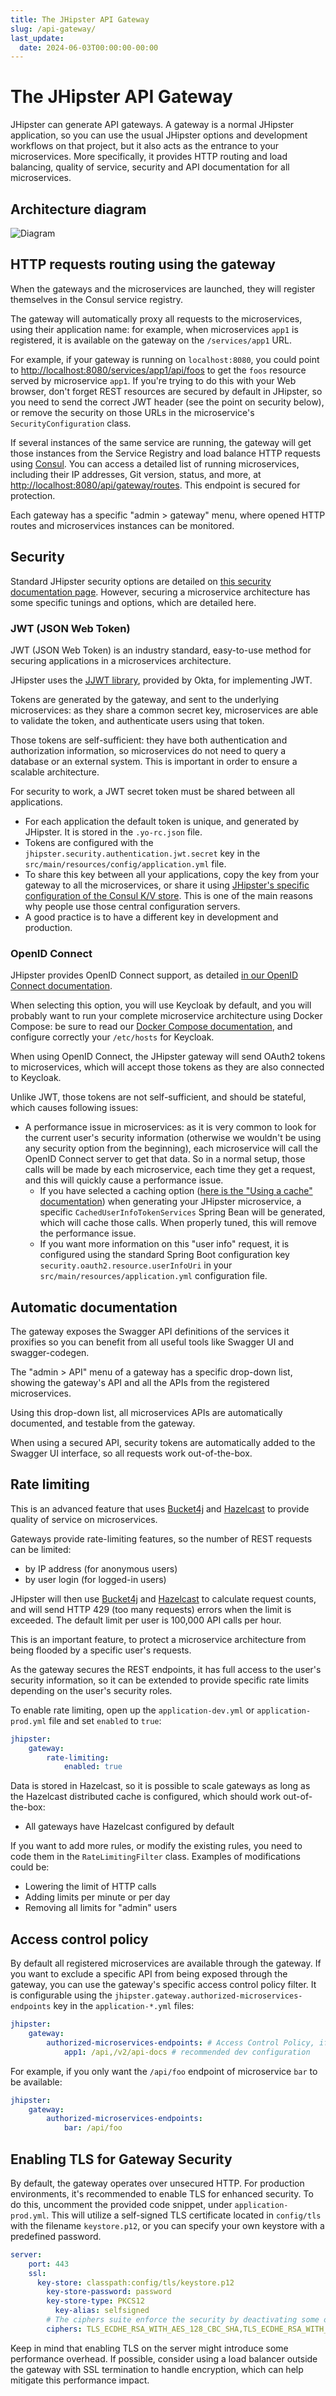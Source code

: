 ```yaml
---
title: The JHipster API Gateway
slug: /api-gateway/
last_update:
  date: 2024-06-03T00:00:00-00:00
---
```


# The JHipster API Gateway

JHipster can generate API gateways. A gateway is a normal JHipster application, so you can use the usual JHipster options and development workflows on that project, but it also acts as the entrance to your microservices. More specifically, it provides HTTP routing and load balancing, quality of service, security and API documentation for all microservices.


## Architecture diagram

![Diagram](/images/microservices_architecture_detail.006.jpg)


## HTTP requests routing using the gateway

When the gateways and the microservices are launched, they will register themselves in the Consul service registry.

The gateway will automatically proxy all requests to the microservices, using their application name: for example, when microservices `app1` is registered, it is available on the gateway on the `/services/app1` URL.

For example, if your gateway is running on `localhost:8080`, you could point to [http://localhost:8080/services/app1/api/foos](http://localhost:8080/services/app1/api/foos) to
get the `foos` resource served by microservice `app1`. If you're trying to do this with your Web browser, don't forget REST resources are secured by default in JHipster, so you need to send the correct JWT header (see the point on security below), or remove the security on those URLs in the microservice's `SecurityConfiguration` class.

If several instances of the same service are running, the gateway will get those instances from the Service Registry and load balance HTTP requests using [Consul](https://www.consul.io/use-cases/load-balancing). You can access a detailed list of running microservices, including their IP addresses, Git version, status, and more, at [http://localhost:8080/api/gateway/routes](http://localhost:8080/api/gateway/routes). This endpoint is secured for protection.

Each gateway has a specific "admin > gateway" menu, where opened HTTP routes and microservices instances can be monitored.


## Security

Standard JHipster security options are detailed on [this security documentation page](/security/). However, securing a microservice architecture has some specific tunings and options, which are detailed here.

### JWT (JSON Web Token)

JWT (JSON Web Token) is an industry standard, easy-to-use method for securing applications in a microservices architecture.

JHipster uses the [JJWT library](https://github.com/jwtk/jjwt), provided by Okta, for implementing JWT.

Tokens are generated by the gateway, and sent to the underlying microservices: as they share a common secret key, microservices are able to validate the token, and authenticate users using that token.

Those tokens are self-sufficient: they have both authentication and authorization information, so microservices do not need to query a database or an external system. This is important in order to ensure a scalable architecture.

For security to work, a JWT secret token must be shared between all applications.

- For each application the default token is unique, and generated by JHipster. It is stored in the `.yo-rc.json` file.
- Tokens are configured with the `jhipster.security.authentication.jwt.secret` key in the `src/main/resources/config/application.yml` file.
- To share this key between all your applications, copy the key from your gateway to all the microservices, or share it using [JHipster's specific configuration of the Consul K/V store](/consul/). This is one of the main reasons why people use those central configuration servers.
- A good practice is to have a different key in development and production.

### OpenID Connect

JHipster provides OpenID Connect support, as detailed [in our OpenID Connect documentation](/security/#oauth-20-and-openid-connect).

When selecting this option, you will use Keycloak by default, and you will probably want to run your complete microservice architecture using Docker Compose: be sure to read our [Docker Compose documentation](/docker-compose/), and configure correctly your `/etc/hosts` for Keycloak.

When using OpenID Connect, the JHipster gateway will send OAuth2 tokens to microservices, which will accept those tokens as they are also connected to Keycloak.

Unlike JWT, those tokens are not self-sufficient, and should be stateful, which causes following issues:

- A performance issue in microservices: as it is very common to look for the current user's security information (otherwise we wouldn't be using any security option from the beginning), each microservice will call the OpenID Connect server to get that data. So in a normal setup, those calls will be made by each microservice, each time they get a request, and this will quickly cause a performance issue.
  - If you have selected a caching option ([here is the "Using a cache" documentation](/using-cache/)) when generating your JHipster microservice, a specific `CachedUserInfoTokenServices` Spring Bean will be generated, which will cache those calls. When properly tuned, this will remove the performance issue.
  - If you want more information on this "user info" request, it is configured using the standard Spring Boot configuration key `security.oauth2.resource.userInfoUri` in your `src/main/resources/application.yml` configuration file.


## Automatic documentation

The gateway exposes the Swagger API definitions of the services it proxifies so you can benefit from all useful tools like Swagger UI and swagger-codegen.

The "admin > API" menu of a gateway has a specific drop-down list, showing the gateway's API and all the APIs from the registered microservices.

Using this drop-down list, all microservices APIs are automatically documented, and testable from the gateway.

When using a secured API, security tokens are automatically added to the Swagger UI interface, so all requests work out-of-the-box.


## Rate limiting

This is an advanced feature that uses [Bucket4j](https://github.com/vladimir-bukhtoyarov/bucket4j) and [Hazelcast](https://hazelcast.com/) to provide quality of service on microservices.

Gateways provide rate-limiting features, so the number of REST requests can be limited:

- by IP address (for anonymous users)
- by user login (for logged-in users)

JHipster will then use [Bucket4j](https://github.com/vladimir-bukhtoyarov/bucket4j) and [Hazelcast](https://hazelcast.com/) to calculate request counts, and will send HTTP 429 (too many requests) errors when the limit is exceeded. The default limit per user is 100,000 API calls per hour.

This is an important feature, to protect a microservice architecture from being flooded by a specific user's requests.

As the gateway secures the REST endpoints, it has full access to the user's security information, so it can be extended to provide specific rate limits depending on the user's security roles.

To enable rate limiting, open up the `application-dev.yml` or `application-prod.yml` file and set `enabled` to `true`:

```yaml
jhipster:
    gateway:
        rate-limiting:
            enabled: true
```

Data is stored in Hazelcast, so it is possible to scale gateways as long as the Hazelcast distributed cache is configured, which should work out-of-the-box:

- All gateways have Hazelcast configured by default

If you want to add more rules, or modify the existing rules, you need to code them in the `RateLimitingFilter` class. Examples of modifications could be:

- Lowering the limit of HTTP calls
- Adding limits per minute or per day
- Removing all limits for "admin" users


## Access control policy

By default all registered microservices are available through the gateway. If you want to exclude a specific API from being exposed through the gateway, you can use the gateway's specific access control policy filter. It is configurable using the `jhipster.gateway.authorized-microservices-endpoints` key in the `application-*.yml` files:

```yaml
jhipster:
    gateway:
        authorized-microservices-endpoints: # Access Control Policy, if left empty for a route, all endpoints will be accessible
            app1: /api,/v2/api-docs # recommended dev configuration
```

For example, if you only want the `/api/foo` endpoint of microservice `bar` to be available:

```yaml
jhipster:
    gateway:
        authorized-microservices-endpoints:
            bar: /api/foo
```


## Enabling TLS for Gateway Security

By default, the gateway operates over unsecured HTTP. For production environments, it's recommended to enable TLS for enhanced security. To do this, uncomment the provided code snippet, under `application-prod.yml`. This will utilize a self-signed TLS certificate located in `config/tls` with the filename `keystore.p12`, or you can specify your own keystore with a predefined password.

```yaml
server:
    port: 443
    ssl:
      key-store: classpath:config/tls/keystore.p12
        key-store-password: password
        key-store-type: PKCS12
          key-alias: selfsigned
        # The ciphers suite enforce the security by deactivating some old and deprecated SSL cipher, this list was tested against SSL Labs (https://www.ssllabs.com/ssltest/)
        ciphers: TLS_ECDHE_RSA_WITH_AES_128_CBC_SHA,TLS_ECDHE_RSA_WITH_AES_256_CBC_SHA,TLS_ECDHE_RSA_WITH_AES_128_GCM_SHA256,TLS_ECDHE_RSA_WITH_AES_256_GCM_SHA384 ,TLS_DHE_RSA_WITH_AES_128_GCM_SHA256 ,TLS_DHE_RSA_WITH_AES_256_GCM_SHA384 ,TLS_ECDHE_RSA_WITH_AES_128_CBC_SHA256,TLS_ECDHE_RSA_WITH_AES_256_CBC_SHA384,TLS_DHE_RSA_WITH_AES_128_CBC_SHA256,TLS_DHE_RSA_WITH_AES_128_CBC_SHA,TLS_DHE_RSA_WITH_AES_256_CBC_SHA256,TLS_DHE_RSA_WITH_AES_256_CBC_SHA,TLS_RSA_WITH_AES_128_GCM_SHA256,TLS_RSA_WITH_AES_256_GCM_SHA384,TLS_RSA_WITH_AES_128_CBC_SHA256,TLS_RSA_WITH_AES_256_CBC_SHA256,TLS_RSA_WITH_AES_128_CBC_SHA,TLS_RSA_WITH_AES_256_CBC_SHA,TLS_DHE_RSA_WITH_CAMELLIA_256_CBC_SHA,TLS_RSA_WITH_CAMELLIA_256_CBC_SHA,TLS_DHE_RSA_WITH_CAMELLIA_128_CBC_SHA,TLS_RSA_WITH_CAMELLIA_128_CBC_SHA
```

Keep in mind that enabling TLS on the server might introduce some performance overhead. If possible, consider using a load balancer outside the gateway with SSL termination to handle encryption, which can help mitigate this performance impact.
